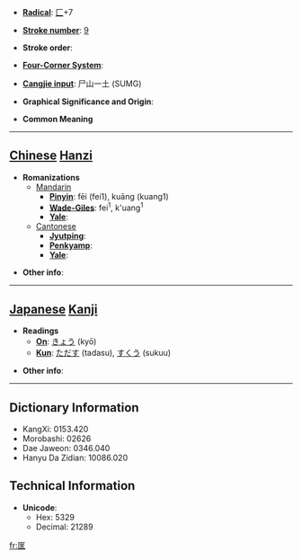 * '''[[Wiktionary:Chinese radical index| Radical]]''': [[Wiktionary:Chinese radical index 匚|匚]]+7

* '''[[Wiktionary:Chinese total strokes index|Stroke number]]''': [[Wiktionary:Chinese total strokes index 9|9]]

* '''Stroke order''': 

* '''[[Wiktionary:Chinese four corner index|Four-Corner System]]''': 

* '''[[Wiktionary:Chinese Cangjie index|Cangjie input]]''': 尸山一土 (SUMG)

* '''Graphical Significance and Origin''': 

* '''Common Meaning'''

----

== [[Chinese]] [[Hanzi]] ==

* '''Romanizations'''
** [[Mandarin]]
*** '''[[Pinyin]]''': fēi (fei1), kuāng (kuang1)
*** '''[[Wade-Giles]]''': fei<sup>1</sup>, k'uang<sup>1</sup>
*** '''[[Yale]]''': 
**[[Cantonese]]
***'''[[Jyutping]]''':
***'''[[Penkyamp]]''': 
***'''[[Yale]]''': 

* '''Other info''': 

----

== [[Japanese]] [[Kanji]] ==

* '''Readings'''
** '''[[On]]''': [[きょう]] (kyō)
** '''[[Kun]]''': [[ただす]] (tadasu), [[すくう]] (sukuu)

* '''Other info''':  

----

== Dictionary Information ==

* KangXi: 0153.420
* Morobashi: 02626
* Dae Jaweon: 0346.040
* Hanyu Da Zidian: 10086.020

== Technical Information ==

* '''Unicode''':
** Hex: 5329
** Decimal: 21289

[[fr:匩]]